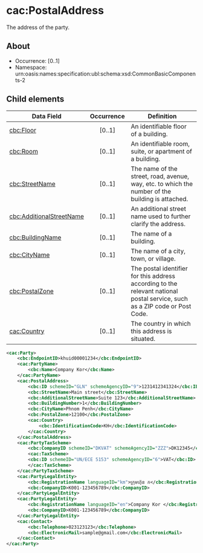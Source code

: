 # cac:PostalAddress
The address of the party.

## About

* Occurrence: [0..1]
* Namespace: urn:oasis:names:specification:ubl:schema:xsd:CommonBasicComponents-2

## Child elements

| Data Field                                         | Occurrence | Definition |
|----------------------------------------------------|:----------:|------------|
| [cbc:Floor](./Floor)                        |   [0..1]   | An identifiable floor of a building. |
| [cbc:Room](./Room)                          |   [0..1]   | An identifiable room, suite, or apartment of a building. |
| [cbc:StreetName](./StreetName)              |   [0..1]   | The name of the street, road, avenue, way, etc. to which the number of the building is attached. |
| [cbc:AdditionalStreetName](./AdditionalStreetName)| [0..1] | An additional street name used to further clarify the address. |
| [cbc:BuildingName](./BuildingName)          |   [0..1]   | The name of a building. |
| [cbc:CityName](./CityName)                  |   [0..1]   | The name of a city, town, or village. |
| [cbc:PostalZone](./PostalZone)              |   [0..1]   | The postal identifier for this address according to the relevant national postal service, such as a ZIP code or Post Code. |
| [cac:Country](./Country)                    |   [0..1]   | The country in which this address is situated. |

```xml 
<cac:Party>
    <cbc:EndpointID>khuid00001234</cbc:EndpointID>
    <cac:PartyName>
        <cbc:Name>Company Kor</cbc:Name>
    </cac:PartyName>
    <cac:PostalAddress>
        <cbc:ID schemeID="GLN" schemeAgencyID="9">1231412341324</cbc:ID>
        <cbc:StreetName>Main street</cbc:StreetName>
        <cbc:AdditionalStreetName>Suite 123</cbc:AdditionalStreetName>
        <cbc:BuildingNumber>1</cbc:BuildingNumber>
        <cbc:CityName>Phnom Penh</cbc:CityName>
        <cbc:PostalZone>12100</cbc:PostalZone>
        <cac:Country>
            <cbc:IdentificationCode>KH</cbc:IdentificationCode>
        </cac:Country>
    </cac:PostalAddress>
    <cac:PartyTaxScheme>
        <cbc:CompanyID schemeID="DKVAT" schemeAgencyID="ZZZ">DK12345</cbc:CompanyID>
        <cac:TaxScheme>
        <cbc:ID schemeID="UN/ECE 5153" schemeAgencyID="6">VAT</cbc:ID>
        </cac:TaxScheme>
    </cac:PartyTaxScheme>
    <cac:PartyLegalEntity>
        <cbc:RegistrationName languageID="km">ក្រុមហ៊ុន ក</cbc:RegistrationName>
        <cbc:CompanyID>K001-123456789</cbc:CompanyID>
    </cac:PartyLegalEntity>
    <cac:PartyLegalEntity>
        <cbc:RegistrationName languageID="en">Company Kor </cbc:RegistrationName>
        <cbc:CompanyID>K001-123456789</cbc:CompanyID>
    </cac:PartyLegalEntity>
    <cac:Contact>
        <cbc:Telephone>023123123</cbc:Telephone>
        <cbc:ElectronicMail>sample@gmail.com</cbc:ElectronicMail>
    </cac:Contact>
</cac:Party>
```